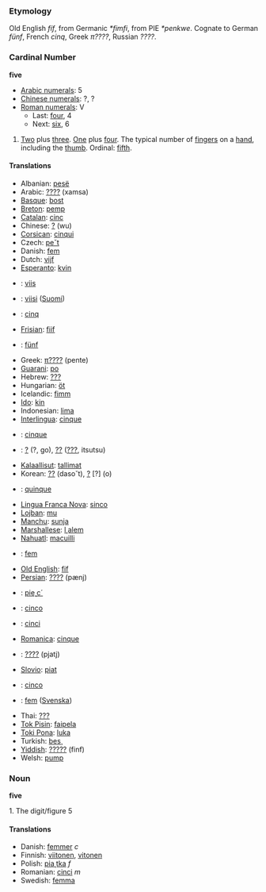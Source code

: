 === Etymology ===
Old English ''fíf'', from Germanic ''*fimfi'', from PIE ''*penkwe''. Cognate to German ''fünf'', French ''cinq'', Greek ''π????'', Russian ''????''.

=== Cardinal Number ===
'''five'''

*[[w:Arabic Numerals|Arabic numerals]]: 5
*[[w:Chinese numerals|Chinese numerals]]: ?, ?
*[[w:Roman numerals|Roman numerals]]: V
**Last: [[four]], 4
**Next: [[six]], 6

# [[Two]] plus [[three]]. [[One]] plus [[four]]. The typical number of [[finger]]s on a [[hand]], including the [[thumb]]. Ordinal: [[fifth]].

==== Translations ====
*Albanian: [[pesë]]
*Arabic: [[????]] (xamsa)
*[[Basque]]: [[bost]]
*[[Breton]]: [[pemp]]
*[[Catalan]]: [[cinc]]
*Chinese: [[?]] (wu)
*[[Corsican]]: [[cinqui]]
*Czech: [[peˇt]]
*Danish: [[fem]]
*Dutch: [[vijf]]
*[[Esperanto]]: [[kvin]]
*{{et}}: [[viis]]
*{{fi}}: [[viisi]] ([[:fi:viisi|Suomi]])
*{{fr}}: [[cinq]]
*[[Frisian]]: [[fiif]]
*{{de}}: [[fünf]]
*Greek: [[π????]] (pente)
*[[Guarani]]: [[po]]
*Hebrew: [[???]]
*Hungarian: [[öt]]
*Icelandic: [[fimm]]
*[[Ido]]: [[kin]]
*Indonesian: [[lima]]
*[[Interlingua]]: [[cinque]]
*{{it}}: [[cinque]]
*{{ja}}: [[?]] (?, go), [[??]] ([[???]], itsutsu)
*[[Kalaallisut]]: [[tallimat]]
*Korean: [[??]] (daso˘t), [[?]] [?] (o)
*{{la}}: [[quinque]]
*[[Lingua Franca Nova]]: [[sinco]]
*[[Lojban]]: [[mu]]
*[[Manchu]]: [[sunja]]
*[[Marshallese]]: [[l¸alem]]
*[[Nahuatl]]: [[macuilli]]
*{{no}}: [[fem]]
*[[Old English]]: [[fif]]
*[[Persian]]: [[????]] (pænj)
*{{pl}}: [[pie˛c´]]
*{{pt}}: [[cinco]]
*{{ro}}: [[cinci]]
*[[Romanica]]: [[cinque]]
*{{ru}}: [[????]] (pjatj)
*[[Slovio]]: [[piat]]
*{{es}}: [[cinco]]
*{{sv}}: [[fem]] ([[:sv:fem|Svenska]])
*Thai: [[???]]
*[[Tok Pisin]]: [[faipela]]
*[[Toki Pona]]: [[luka]]
*Turkish: [[bes¸]]
*[[Yiddish]]: [[?????]] (finf)
*Welsh: [[pump]]

=== Noun ===
'''five'''

1. The digit/figure 5

==== Translations ====
*Danish: [[femmer]] ''c''
*Finnish: [[viitonen]], [[vitonen]]
*Polish: [[pia˛tka]] ''f''
*Romanian: [[cinci]] ''m''
*Swedish: [[femma]]